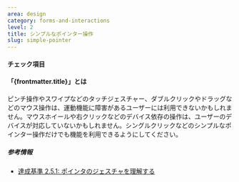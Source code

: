```yaml
---
area: design
category: forms-and-interactions
level: 2
title: シンプルなポインター操作
slug: simple-pointer
---
```



#### チェック項目

<Checkpoint title="タッチジェスチャー・ドラッグ・マウスホイール・右クリックで操作する機能は、シンプルなポインター操作だけでも利用できるようにする" />

#### 「{frontmatter.title}」とは

ピンチ操作やスワイプなどのタッチジェスチャー、ダブルクリックやドラッグなどのマウス操作は、運動機能に障害があるユーザーには利用できないかもしれません。マウスホイールや右クリックなどのデバイス依存の操作は、ユーザーのデバイスが対応していないかもしれません。シングルクリックなどのシンプルなポインター操作だけでも機能を利用できるようにしてください。

##### 参考情報

- [達成基準 2.5.1: ポインタのジェスチャを理解する](https://waic.jp/translations/WCAG21/Understanding/pointer-gestures.html)

